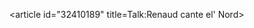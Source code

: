 <article id="32410189" title=Talk:Renaud cante el' Nord>
	<talkpage id="32410189" title="Talk:Renaud cante el' Nord">
{{album}}
	</talkpage>
</article>